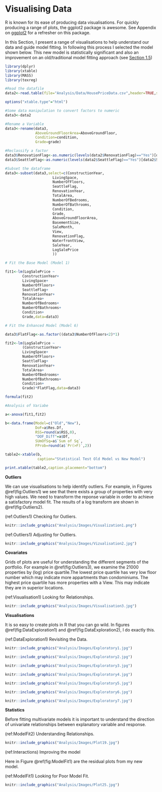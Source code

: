 # Visualising Data {#Visualisations}

R is known for its ease of producing data visualisations. For quickly producing a range of plots, the ggplot2 package is awesome. See Appendix on [ggplot2](#ggplotrecap) for a refresher on this package.

In this Section, I present a range of visualisations to help understand our data and guide model fitting. In following this process I selected the model shown below. This new model is statistically significant and also an improvement on an old/traditional model fitting approach (see [Section 1.5](#TraditionalApproach))

```r
library(dplyr)
library(xtable)
library(MASS)
library(texreg)

#Read the datafile
data2<-read.table(file="Analysis/Data/HousePriceData.csv",header=TRUE,sep=",",stringsAsFactors = TRUE)

options("xtable.type"="html")

```

```r

#Some data manipulation to convert factors to numeric
data3<-data2

#Rename a Variable
data3<-rename(data3,
              AboveGroundFloorArea=AboveGroundFloor,
              Condition=condition,
              Grade=grade)

#Reclassify a factor
data3$RenovationFlag<-as.numeric(levels(data2$RenovationFlag)=="Yes")[data2$RenovationFlag]
data3$SeattleFlag<-as.numeric(levels(data2$SeattleFlag)=="Yes")[data2$SeattleFlag]

#Subset the dataframe
data3<-subset(data3,select=c(ConstructionYear,
                      LivingSpace,
                      NumberOfFloors,
                      SeattleFlag,
                      RenovationYear,
                      TotalArea,
                      NumberOfBedrooms,
                      NumberOfBathrooms,
                      Condition,
                      Grade,
                      AboveGroundFloorArea,
                      BasementSize,
                      SaleMonth,
                      View,
                      RenovationFlag,
                      WaterfrontView,
                      SaleYear,
                      LogSalePrice
                      ))

# Fit the Base Model (Model 1)

fit1<-lm(LogSalePrice ~
        ConstructionYear+
        LivingSpace+
        NumberOfFloors+
        SeattleFlag+
        RenovationYear+
        TotalArea+
        NumberOfBedrooms+
        NumberOfBathrooms+
        Condition+
        Grade,data=data3)

# Fit the Enhanced Model (Model 6)

data3$FlatFlag<-as.factor((data3$NumberOfFloors<2)*1)

fit2<-lm(LogSalePrice ~
        (ConstructionYear+
        LivingSpace+
        NumberOfFloors+
        SeattleFlag+
        RenovationYear+
        TotalArea+
        NumberOfBedrooms+
        NumberOfBathrooms+
        Condition+
        Grade)*FlatFlag,data=data3)


```

```r
formula(fit2)
```

```r
#Analysis of Variabe

a<-anova(fit1,fit2)

b<-data.frame(Model=c("Old","New"),
              DoF=a$Res.Df,
              RSS=round(a$RSS,0),
              "DOF_Diff"=a$Df,
              SUmOfSq=a$`Sum of Sq`,
              FProb=round(a$`Pr(>F)`,2))

table2<-xtable(b,
               caption="Statistical Test Old Model vs New Model")


```

```r
print.xtable(table2,caption.placement="bottom")

```

**Outliers**

We can use visualisations to help identify outliers. For example, in Figures \@ref(fig:Outliers1) we see that there exists a group of properties with very high values. We need to transform the reponse variable in order to achieve a satisfactory model fit. The results of a log transform are shown in  \@ref(fig:Outliers2).

(ref:Outliers1) Checking for Outliers.

```r
knitr::include_graphics("Analysis/Images/Visualization1.png")
```

(ref:Outliers1) Adjusting for Outliers.

```r
knitr::include_graphics("Analysis/Images/Vizualisation2.jpg")
```

**Covariates**

Grids of plots are useful for understanding the different segments of the portfolio. For example in \@ref(fig:Outliers3), we examine the 21000 properties by (log) price quartile.The lowest price quartile has very low floor number which may indicate more appartments than condominiums. The highest price quartile has more properties with a View. This may indicate they are in superior locations.

(ref:Visualisation1) Looking for Relationships.

```r
knitr::include_graphics("Analysis/Images/Visualisation3.jpg")
```

**Visualisations**

It is so easy to create plots in R that you can go wild. In figures \@ref(fig:DataExploration1) and \@ref(fig:DataExploration2), I do exactly this.

(ref:DataExploration1) Revisiting the Data.

```r
knitr::include_graphics("Analysis/Images/Exploratory1.jpg")

knitr::include_graphics("Analysis/Images/Exploratory2.jpg")

knitr::include_graphics("Analysis/Images/Exploratory3.jpg")

knitr::include_graphics("Analysis/Images/Exploratory4.jpg")

knitr::include_graphics("Analysis/Images/Exploratory5.jpg")

knitr::include_graphics("Analysis/Images/Exploratory6.jpg")

```

```r
knitr::include_graphics("Analysis/Images/Exploratory7.jpg")
```

**Statistics**

Before fitting multivariate models it is important to understand the direction of univariate relationships between explanatory variable and response.

(ref:ModelFit2) Understanding Relationships.

```r
knitr::include_graphics("Analysis/Images/Plot19.jpg")
```


(ref:Interactions) Improving the model

Here in Figure \@ref(fig:ModelFit1) are the residual plots from my new model.

(ref:ModelFit1) Looking for Poor Model Fit.

```r
knitr::include_graphics("Analysis/Images/Plot25.jpg")
```

